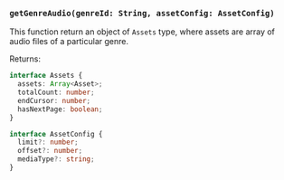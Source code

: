 ### `getGenreAudio(genreId: String, assetConfig: AssetConfig)`

This function return an object of `Assets` type, where assets are array of audio files of a particular genre.

<p className='returns'>Returns:</p>

```ts copy showLineNumbers
interface Assets {
  assets: Array<Asset>;
  totalCount: number;
  endCursor: number;
  hasNextPage: boolean;
}
```

```ts copy showLineNumbers
interface AssetConfig {
  limit?: number;
  offset?: number;
  mediaType?: string;
}
```

